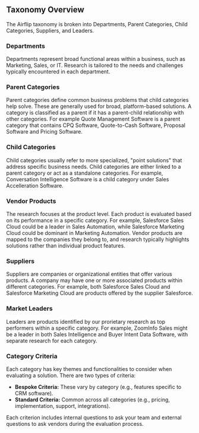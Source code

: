 ## Taxonomy Overview

The Airflip taxonomy is broken into Departments, Parent Categories, Child Categories, Suppliers, and Leaders.

### Departments

Departments represent broad functional areas within a business, such as Marketing, Sales, or IT. Research is tailored to the needs and challenges typically encountered in each department.

### Parent Categories

Parent categories define common business problems that child categories help solve. These are generally used for broad, platform-based solutions. A category is classified as a parent if it has a parent-child relationship with other categories. For example Quote Management Software is a parent category that contains CPQ Software, Quote-to-Cash Software, Proposal Software and Pricing Software.

### Child Categories

Child categories usually refer to more specialized, "point solutions" that address specific business needs. Child categories are either linked to a parent category or act as a standalone categories. For example, Conversation Intelligence Software is a child category under Sales Accelleration Software.

### Vendor Products

The research focuses at the product level. Each product is evaluated based on its performance in a specific category. For example, Salesforce Sales Cloud could be a leader in Sales Automation, while Salesforce Marketing Cloud could be dominant in Marketing Automation. Vendor products are mapped to the companies they belong to, and research typically highlights solutions rather than individual product features.

### Suppliers

Suppliers are companies or organizational entities that offer various products. A company may have one or more associated products within different categories. For example, both Salesforce Sales Cloud and Salesforce Marketing Cloud are products offered by the supplier Salesforce.

### Market Leaders

Leaders are products identified by our prorietary research as top performers within a specific category. For example, ZoomInfo Sales might be a leader in both Sales Intelligence and Buyer Intent Data Software, with separate research for each category.

### Category Criteria

Each category has key themes and functionalities to consider when evaluating a solution. There are two types of criteria:

- **Bespoke Criteria:** These vary by category (e.g., features specific to CRM software).
- **Standard Criteria:** Common across all categories (e.g., pricing, implementation, support, integrations).

Each criterion includes internal questions to ask your team and external questions to ask vendors during the evaluation process.
